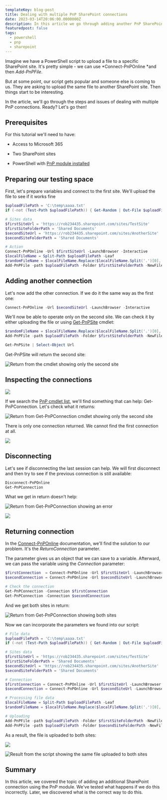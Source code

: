 ```yaml
---
templateKey: blog-post
title: Dealing with multiple PnP SharePoint connections
date: 2023-03-14T20:06:00.0000000Z
description: In this article we go through adding another PnP SharePoint connection to our script. It covers how to do that and how not to do that and why. 
featuredpost: false
tags:
  - powershell
  - pnp
  - sharepoint
---
```


Imagine we have a PowerShell script to upload a file to a specific SharePoint site. It's pretty simple - we can use *Connect-PnPOnline *and then *Add-PnPFile*.

But at some point, our script gets popular and someone else is coming to us. They are asking to upload the same file to another SharePoint site. Then things start to be interesting.

In the article, we'll go through the steps and issues of dealing with multiple PnP connections. Ready? Let's go then!

## Prerequisites

For this tutorial we'll need to have:

* Access to Microsoft 365
* Two SharePoint sites

* PowerShell with [PnP module installed](https://pnp.github.io/powershell/articles/installation.html)

## Preparing our testing space

First, let's prepare variables and connect to the first site. We'll upload the file to see if it works fine

```powershell
$uploadFilePath = 'C:\temp\aaaa.txt'
if (-not (Test-Path $uploadFilePath)) { Get-Random | Out-File $uploadFilePath}

# Sites data
$firstSiteUrl = 'https://rob234435.sharepoint.com/sites/TestSite'
$firstSiteFolderPath = 'Shared Documents'
$secondSiteUrl = 'https://rob234435.sharepoint.com/sites/AnotherSite'
$secondSiteFolderPath = 'Shared Documents'

# Action
Connect-PnPOnline -Url $firstSiteUrl -LaunchBrowser -Interactive
$localFileName = Split-Path $uploadFilePath -Leaf
$randomFileName = $localFileName.Replace($localFileName.Split('.')[0], [string](Get-Random))
Add-PnPFile -path $uploadFilePath -Folder $firstSiteFolderPath -NewFileName $randomFileName
```

## Adding another connection

Let's now add the other connection. If we do it the same way as the first one:

```powershell
Connect-PnPOnline -Url $secondSiteUrl -LaunchBrowser -Interactive
```

We'll now be able to operate only on the second site. We can check it by either uploading the file or using [Get-PnPSite](https://pnp.github.io/powershell/cmdlets/Get-PnPSite.html) cmdlet:

```powershell
$randomFileName = $localFileName.Replace($localFileName.Split('.')[0], [string](Get-Random))
Add-PnPFile -path $uploadFilePath -Folder $firstSiteFolderPath -NewFileName $randomFileName

Get-PnPSite | Select-Object Url
```

Get-PnPSite will return the second site:

![Return from the cmdlet showing only the second site](../../img/multiple-pnp-connections/20230314-142702-uLUpotIGXf-0.png)

## Inspecting the connections

![](../../img/multiple-pnp-connections/20230314-142702-uLUpotIGXf-1.png)

If we search the [PnP cmdlet list](https://pnp.github.io/powershell/cmdlets/Add-PnPAlert.html), we'll find something that can help: Get-PnPConnection. Let's check what it returns:

![Return from Get-PnPConnection cmdlet showing only the second site](../../img/multiple-pnp-connections/20230314-143024-bQDX1a5xMu-0.png)

There is only one connection returned. We cannot find the first connection at all.

![](../../img/multiple-pnp-connections/20230314-143024-bQDX1a5xMu-1.png)

## Disconnecting

Let's see if disconnecting the last session can help. We will first disconnect and then try to see if the previous connection is still available:

```powershell
Disconnect-PnPOnline
Get-PnPConnection
```

What we get in return doesn't help:

![Return from Get-PnPConnection showing an error](../../img/multiple-pnp-connections/20230314-143403-YjCRUziK3L-0.png)

![](../../img/multiple-pnp-connections/20230314-143403-YjCRUziK3L-1.png)

## Returning connection

In the [Connect-PnPOnline](https://pnp.github.io/powershell/cmdlets/Connect-PnPOnline.html) documentation, we'll find the solution to our problem. It's the *ReturnConnection* parameter.

The parameter gives us an object that we can save to a variable. Afterward, we can pass the variable using the *Connection* parameter:

```powershell
$firstConnection  = Connect-PnPOnline -Url $firstSiteUrl -LaunchBrowser -Interactive -ReturnConnection
$secondConnection = Connect-PnPOnline -Url $secondSiteUrl -LaunchBrowser -Interactive -ReturnConnection

# Check the connection
Get-PnPConnection -Connection $firstConnection
Get-PnPConnection -Connection $secondConnection
```

And we get both sites in return:

![Return from Get-PnPConnection showing both sites](../../img/multiple-pnp-connections/20230314-145614-H0UmG5MSEI-0.png)

Now we can incorporate the parameters we found into our script:

```powershell
# File data
$uploadFilePath = 'C:\temp\aaaa.txt'
if (-not (Test-Path $uploadFilePath)) { Get-Random | Out-File $uploadFilePath }

# Sites data
$firstSiteUrl = 'https://rob234435.sharepoint.com/sites/TestSite'
$firstSiteFolderPath = 'Shared Documents'
$secondSiteUrl = 'https://rob234435.sharepoint.com/sites/AnotherSite'
$secondSiteFolderPath = 'Shared Documents'

# Connection
$firstConnection = Connect-PnPOnline -Url $firstSiteUrl -LaunchBrowser -Interactive -ReturnConnection
$secondConnection = Connect-PnPOnline -Url $secondSiteUrl -LaunchBrowser -Interactive -ReturnConnection

# Processing file data
$localFileName = Split-Path $uploadFilePath -Leaf
$randomFileName = $localFileName.Replace($localFileName.Split('.')[0], [string](Get-Random))

# Uploading
Add-PnPFile -path $uploadFilePath -Folder $firstSiteFolderPath -NewFileName $randomFileName -Connection $firstConnection
Add-PnPFile -path $uploadFilePath -Folder $secondSiteFolderPath -NewFileName $randomFileName -Connection $secondConnection
```

As a result, the file is uploaded to both sites:

![](../../img/multiple-pnp-connections/20230314-145614-H0UmG5MSEI-1.png)

![Result from the script showing the same file uploaded to both sites](../../img/multiple-pnp-connections/20230314-150107-qwcZSluBMP.png)

## Summary

In this article, we covered the topic of adding an additional SharePoint connection using the PnP module. We've tested what happens if we do this incorrectly. Later, we discovered what is the correct way to do this.
